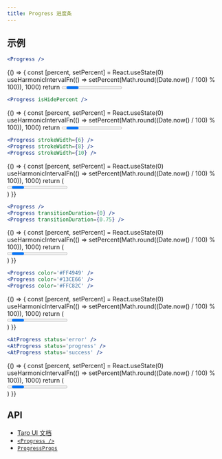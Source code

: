 ```yaml
---
title: Progress 进度条
---
```


## 示例


```jsx title="基础"
<Progress />
```

<UI>
    {() => {
        const [percent, setPercent] = React.useState(0)
        useHarmonicIntervalFn(() => setPercent(Math.round((Date.now() / 100) % 100)), 1000)
        return <Progress percent={percent} />
    }}
</UI>

```jsx title="隐藏文字"
<Progress isHidePercent />
```

<UI>
    {() => {
        const [percent, setPercent] = React.useState(0)
        useHarmonicIntervalFn(() => setPercent(Math.round((Date.now() / 100) % 100)), 1000)
        return <Progress percent={percent} isHidePercent />
    }}
</UI>

```jsx title="线宽"
<Progress strokeWidth={6} />
<Progress strokeWidth={8} />
<Progress strokeWidth={10} />
```

<UI>
    {() => {
        const [percent, setPercent] = React.useState(0)
        useHarmonicIntervalFn(() => setPercent(Math.round((Date.now() / 100) % 100)), 1000)
        return (
            <div>
                <Progress percent={percent} strokeWidth={6} />
                <Progress percent={percent} strokeWidth={8} />
                <Progress percent={percent} strokeWidth={10} />
            </div>
        )
    }}
</UI>

```jsx title="过渡时间"
<Progress />
<Progress transitionDuration={0} />
<Progress transitionDuration={0.75} />
```

<UI>
    {() => {
        const [percent, setPercent] = React.useState(0)
        useHarmonicIntervalFn(() => setPercent(Math.round((Date.now() / 100) % 100)), 1000)
        return (
            <div>
                <Progress percent={percent} />
                <Progress percent={percent} transitionDuration={0} />
                <Progress percent={percent} transitionDuration={0.75} />
            </div>
        )
    }}
</UI>

```jsx title="颜色"
<Progress color='#FF4949' />
<Progress color='#13CE66' />
<Progress color='#FFC82C' />
```

<UI>
    {() => {
        const [percent, setPercent] = React.useState(0)
        useHarmonicIntervalFn(() => setPercent(Math.round((Date.now() / 100) % 100)), 1000)
        return (
            <div>
                <Progress percent={percent} color="#FF4949" />
                <Progress percent={percent} color="#13CE66" />
                <Progress percent={percent} color="#FFC82C" />
            </div>
        )
    }}
</UI>

```jsx title="状态"
<AtProgress status='error' />
<AtProgress status='progress' />
<AtProgress status='success' />
```

<UI>
    {() => {
        const [percent, setPercent] = React.useState(0)
        useHarmonicIntervalFn(() => setPercent(Math.round((Date.now() / 100) % 100)), 1000)
        return (
            <div>
                <Progress percent={percent} status="progress" />
                <Progress percent={percent} status="success" />
                <Progress percent={percent} status="error" />
            </div>
        )
    }}
</UI>

## API

-   [Taro UI 文档](https://taro-ui.jd.com/#/docs/progress)
-   [`<Progress />`](../modules/_progress_.md)
-   [`ProgressProps`](../interfaces/_progress_.progressprops.md)
